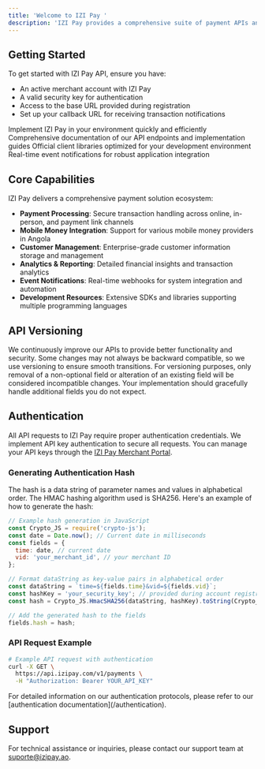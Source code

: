 ```yaml
---
title: 'Welcome to IZI Pay '
description: 'IZI Pay provides a comprehensive suite of payment APIs and tools designed to help businesses accept payments, manage customers, and optimize revenue streams. Our enterprise-grade platform delivers flexibility, security, and seamless integration capabilities for your applications in Angola and beyond.'
---
```


## Getting Started

To get started with IZI Pay API, ensure you have:

- An active merchant account with IZI Pay
- A valid security key for authentication
- Access to the base URL provided during registration
- Set up your callback URL for receiving transaction notifications

<CardGroup cols={2}>
    <Card title="Quickstart" icon="bolt" href="/quickstart">
        Implement IZI Pay in your environment quickly and efficiently
    </Card>
    <Card title="API Reference" icon="code" href="/api-reference/overview">
        Comprehensive documentation of our API endpoints and implementation guides
    </Card>
    <Card title="SDKs & Libraries" icon="book" href="/sdks/overview">
        Official client libraries optimized for your development environment
    </Card>
    <Card title="Webhooks" icon="webhook" href="/webhooks/overview">
        Real-time event notifications for robust application integration
    </Card>
</CardGroup>

## Core Capabilities

IZI Pay delivers a comprehensive payment solution ecosystem:

- **Payment Processing**: Secure transaction handling across online, in-person, and payment link channels
- **Mobile Money Integration**: Support for various mobile money providers in Angola
- **Customer Management**: Enterprise-grade customer information storage and management
- **Analytics & Reporting**: Detailed financial insights and transaction analytics
- **Event Notifications**: Real-time webhooks for system integration and automation
- **Development Resources**: Extensive SDKs and libraries supporting multiple programming languages

## API Versioning

We continuously improve our APIs to provide better functionality and security. Some changes may not always be backward compatible, so we use versioning to ensure smooth transitions. For versioning purposes, only removal of a non-optional field or alteration of an existing field will be considered incompatible changes. Your implementation should gracefully handle additional fields you do not expect.

## Authentication

All API requests to IZI Pay require proper authentication credentials. We implement API key authentication to secure all requests. You can manage your API keys through the [IZI Pay Merchant Portal](https://portal.izipay.ao).

### Generating Authentication Hash

The hash is a data string of parameter names and values in alphabetical order. The HMAC hashing algorithm used is SHA256. Here's an example of how to generate the hash:

```javascript
// Example hash generation in JavaScript
const Crypto_JS = require('crypto-js');
const date = Date.now(); // Current date in milliseconds
const fields = {
  time: date, // current date
  vid: 'your_merchant_id', // your merchant ID
};

// Format dataString as key-value pairs in alphabetical order
const dataString = `time=${fields.time}&vid=${fields.vid}`;
const hashKey = 'your_security_key'; // provided during account registration
const hash = Crypto_JS.HmacSHA256(dataString, hashKey).toString(Crypto_JS.enc.Hex);

// Add the generated hash to the fields
fields.hash = hash;
```

### API Request Example

```bash
# Example API request with authentication
curl -X GET \
  https://api.izipay.com/v1/payments \
  -H "Authorization: Bearer YOUR_API_KEY"
```
<Tip>
    For detailed information on our authentication protocols, please refer to our [authentication
    documentation](/authentication).
</Tip>

## Support

For technical assistance or inquiries, please contact our support team at [suporte@izipay.ao](mailto:suporte@izipay.ao). 
